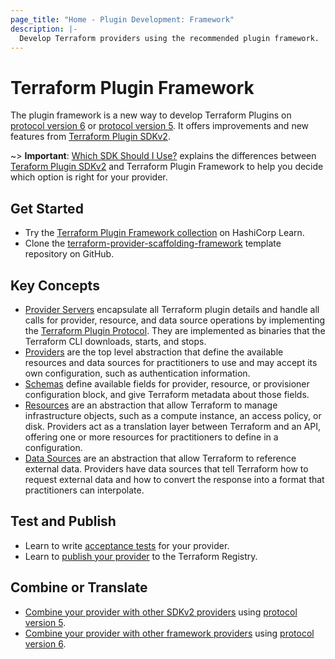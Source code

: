 ```yaml
---
page_title: "Home - Plugin Development: Framework"
description: |-
  Develop Terraform providers using the recommended plugin framework.
---
```


# Terraform Plugin Framework

The plugin framework is a new way to develop Terraform Plugins on [protocol version 6](/plugin/how-terraform-works#protocol-version-6) or [protocol version 5](/plugin/how-terraform-works#protocol-version-5). It offers improvements and new features from [Terraform Plugin SDKv2](/plugin/sdkv2).

~> **Important**: [Which SDK Should I Use?](/plugin/which-sdk) explains the differences between [Teraform Plugin SDKv2](/plugin/sdkv2) and Terraform Plugin Framework to help you decide which option is right for your provider.

## Get Started

- Try the [Terraform Plugin Framework collection](https://learn.hashicorp.com/collections/terraform/providers-plugin-framework) on HashiCorp Learn.
- Clone the [terraform-provider-scaffolding-framework](https://github.com/hashicorp/terraform-provider-scaffolding-framework) template repository on GitHub.

## Key Concepts

- [Provider Servers](/plugin/framework/provider-servers) encapsulate all Terraform plugin details and handle all calls for provider, resource, and data source operations by implementing the [Terraform Plugin Protocol](/plugin/how-terraform-works#terraform-plugin-protocol). They are implemented as binaries that the Terraform CLI downloads, starts, and stops.
- [Providers](/plugin/framework/providers) are the top level abstraction that define the available resources and data sources for practitioners to use and may accept its own configuration, such as authentication information.
- [Schemas](/plugin/framework/handling-data/schemas) define available fields for provider, resource, or provisioner configuration block, and give Terraform metadata about those fields.
- [Resources](/plugin/framework/resources) are an abstraction that allow Terraform to manage infrastructure objects, such as a compute instance, an access policy, or disk. Providers act as a translation layer between Terraform and an API, offering one or more resources for practitioners to define in a configuration.
- [Data Sources](/plugin/framework/data-sources) are an abstraction that allow Terraform to reference external data. Providers have data sources that tell Terraform how to request external data and how to convert the response into a format that practitioners can interpolate.

## Test and Publish

- Learn to write [acceptance tests](/plugin/framework/acctests) for your provider.
- Learn to [publish your provider](/registry/providers/publishing) to the Terraform Registry.

## Combine or Translate

- [Combine your provider with other SDKv2 providers](/plugin/mux/combining-protocol-version-5-providers) using [protocol version 5](/plugin/how-terraform-works#protocol-version-5).
- [Combine your provider with other framework providers](/plugin/mux/combining-protocol-version-6-providers) using [protocol version 6](/plugin/how-terraform-works#protocol-version-6).
